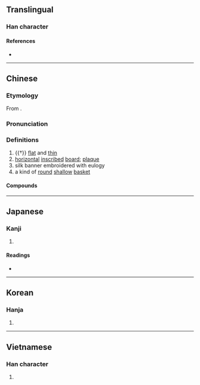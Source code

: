 {{character info/new}}
==Translingual==

===Han character===
{{Han char|rn=23|rad=匸|as=09|sn=11|four=71712|canj=SHSB,SISB|ids=⿷匚扁}}

====References====
* {{Han ref|kx=0155.110|dkj=02689|dj=0347.240|hdz=10088.030|uh=533E|ud=21310|bh=B0D0|bd=45264}}

----

==Chinese==
{{zh-forms}}

===Etymology===
From {{och-l|扁|flat|id=3}}.

===Pronunciation===
{{zh-pron
|m=biǎn
|c=bin2
|h=pfs=pién
|md=
|mn=ml:pín/pián
|mn_note=pín - vernacular; pián - literary
|mn-t=bing2/biang2/biêng2
|mn-t_note=bing2 - vernacular; biang2/biêng2 - literary
|w=
|mc=y
|oc=y
|ma=y
|cat=a,n
}}

===Definitions===
{{zh-hanzi}}

# {{†}} [[flat]] and [[thin]]
# [[horizontal]] [[inscribe]]d [[board]]; [[plaque]]
# silk banner embroidered with eulogy {{rfv-sense|zh}}
# a kind of [[round]] [[shallow]] [[basket]]

====Compounds====
{{zh-der|匾額|牌匾|橫匾|賀匾|匾短|匾打側卓|匾扎|匾食|匾匾的|匾聯|匾窄|匾擔|躧匾稱鉈}}

----

==Japanese==

===Kanji===
{{ja-kanji|grade=|rs=匸09}}

# {{defn|lang=ja|sort=匸09}}

====Readings====
* {{ja-readings|on=[[へん]] (hen)|kun=[[うすい]] (usui), [[ひらたい]] (hiratai), [[がく]] (gaku)}}

----

==Korean==

===Hanja===
{{ko-hanja|hangeul=편|rv=pyeon|mr=p'yŏn}}

# {{defn|lang=ko|sort=匸09}}

----

==Vietnamese==

===Han character===
{{vi-hantu|[[biển]]|rs=匸09}}

# {{defn|lang=vi|sort=匸09}}